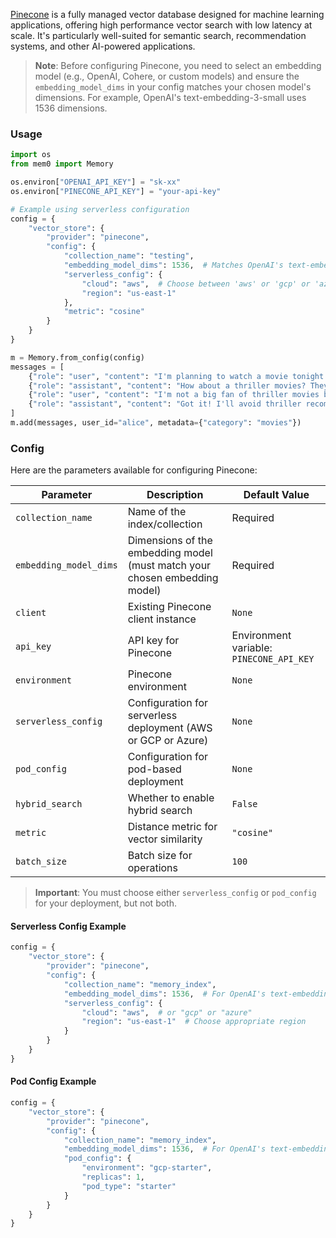 [Pinecone](https://www.pinecone.io/) is a fully managed vector database designed for machine learning applications, offering high performance vector search with low latency at scale. It's particularly well-suited for semantic search, recommendation systems, and other AI-powered applications.

> **Note**: Before configuring Pinecone, you need to select an embedding model (e.g., OpenAI, Cohere, or custom models) and ensure the `embedding_model_dims` in your config matches your chosen model's dimensions. For example, OpenAI's text-embedding-3-small uses 1536 dimensions.

### Usage

```python
import os
from mem0 import Memory

os.environ["OPENAI_API_KEY"] = "sk-xx"
os.environ["PINECONE_API_KEY"] = "your-api-key"

# Example using serverless configuration
config = {
    "vector_store": {
        "provider": "pinecone",
        "config": {
            "collection_name": "testing",
            "embedding_model_dims": 1536,  # Matches OpenAI's text-embedding-3-small
            "serverless_config": {
                "cloud": "aws",  # Choose between 'aws' or 'gcp' or 'azure'
                "region": "us-east-1"
            },
            "metric": "cosine"
        }
    }
}

m = Memory.from_config(config)
messages = [
    {"role": "user", "content": "I'm planning to watch a movie tonight. Any recommendations?"},
    {"role": "assistant", "content": "How about a thriller movies? They can be quite engaging."},
    {"role": "user", "content": "I'm not a big fan of thriller movies but I love sci-fi movies."},
    {"role": "assistant", "content": "Got it! I'll avoid thriller recommendations and suggest sci-fi movies in the future."}
]
m.add(messages, user_id="alice", metadata={"category": "movies"})
```

### Config

Here are the parameters available for configuring Pinecone:

| Parameter | Description | Default Value |
| --- | --- | --- |
| `collection_name` | Name of the index/collection | Required |
| `embedding_model_dims` | Dimensions of the embedding model (must match your chosen embedding model) | Required |
| `client` | Existing Pinecone client instance | `None` |
| `api_key` | API key for Pinecone | Environment variable: `PINECONE_API_KEY` |
| `environment` | Pinecone environment | `None` |
| `serverless_config` | Configuration for serverless deployment (AWS or GCP or Azure) | `None` |
| `pod_config` | Configuration for pod-based deployment | `None` |
| `hybrid_search` | Whether to enable hybrid search | `False` |
| `metric` | Distance metric for vector similarity | `"cosine"` |
| `batch_size` | Batch size for operations | `100` |

> **Important**: You must choose either `serverless_config` or `pod_config` for your deployment, but not both.

#### Serverless Config Example
```python
config = {
    "vector_store": {
        "provider": "pinecone",
        "config": {
            "collection_name": "memory_index",
            "embedding_model_dims": 1536,  # For OpenAI's text-embedding-3-small
            "serverless_config": {
                "cloud": "aws",  # or "gcp" or "azure"
                "region": "us-east-1"  # Choose appropriate region
            }
        }
    }
}
```

#### Pod Config Example
```python
config = {
    "vector_store": {
        "provider": "pinecone",
        "config": {
            "collection_name": "memory_index",
            "embedding_model_dims": 1536,  # For OpenAI's text-embedding-ada-002
            "pod_config": {
                "environment": "gcp-starter",
                "replicas": 1,
                "pod_type": "starter"
            }
        }
    }
}
```